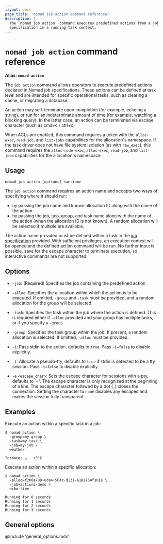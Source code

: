 ```yaml
---
layout: docs
page_title: 'nomad job action command reference'
description: |
  The `nomad job action` command executes predefined actions from a job
  specification in a running task context.
---
```


# `nomad job action` command reference

**Alias: `nomad action`**

The `job action` command allows operators to execute predefined actions declared
in Nomad job specifications. These actions can be defined at task level and are
intended for specific operational tasks, such as clearing a cache, or migrating
a database.

An action may self-terminate upon completion (for example, echoing a string),
or run for an indeterminate amount of time (for example, watching a blocking
query). In the latter case, an action can be terminated via escape character
(such as cmd+c / ctrl+c)

When ACLs are enabled, this command requires a token with the `alloc-exec`,
`read-job`, and `list-jobs` capabilities for the allocation's namespace. If
the task driver does not have file system isolation (as with `raw_exec`),
this command requires the `alloc-node-exec`, `alloc-exec`, `read-job`, and
`list-jobs` capabilities for the allocation's namespace.

## Usage

```plaintext
nomad job action [options] <action>
```

The `job action` command requires an action name and accepts two ways of
specifying where it should run:
- by passing the job name and known allocation ID along with the name of the action
- by passing the job, task group, and task name along with the name of the action
(when the allocation ID is not known). A random allocation will be selected if
multiple are available.

The action name provided must be defined within a task in the [job specification]
provided. With sufficient privileges, an execution context will be opened and
the defined action command will be run. No further input is possible, save for
the escape character to terminate execution, so interactive commands are not
supported.

## Options

- `-job`: (Required) Specifies the job containing the predefined action.

- `-alloc`: Specifies the allocation within which the action is to be executed.
  If omitted, `-group` and `-task` must be provided, and a random
  allocation for the group will be selected.

- `-task`: Specifies the task within the job where the action is defined. This
  is required either if `-alloc` provided and your group has multiple tasks,
  or if you specify a `-group`.

- `-group`: Specifies the task group within the job. If present, a random
  allocation is selected. If omitted, `-alloc` must be provided.

- `-i`: Pass stdin to the action, defaults to `true`. Pass `-i=false` to
  disable explicitly.

- `-t`: Allocate a pseudo-tty, defaults to `true` if stdin is detected to be a tty
  session. Pass `-t=false` to disable explicitly.

- `-e` `<escape_char>`: Sets the escape character for sessions with a pty,
  defaults to '~'. The escape character is only recognized at the beginning of a
  line. The escape character followed by a dot (`.`) closes the connection.
  Setting the character to `none` disables any escapes and makes the session
  fully transparent.

## Examples

Execute an action within a specific task in a job:

```shell-session
$ nomad action \
  -group=my-group \
  -task=my-task \
  -job=my-job \
  weather

Toronto: ☁️   +3°C
```

Execute an action within a specific allocation:

```shell-session
$ nomad action \
  -alloc=f200a789-6da4-504c-d131-6181764f101e \
  -job=actions-demo \
  echo-time

Running for 0 seconds
Running for 1 seconds
Running for 2 seconds
Running for 3 seconds
```

## General options

@include 'general_options.mdx'

[job specification]: /nomad/docs/job-specification
